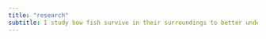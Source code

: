 ```yaml
---
title: "research"
subtitle: I study how fish survive in their surroundings to better understand these important animals under changing climate.
---
```

